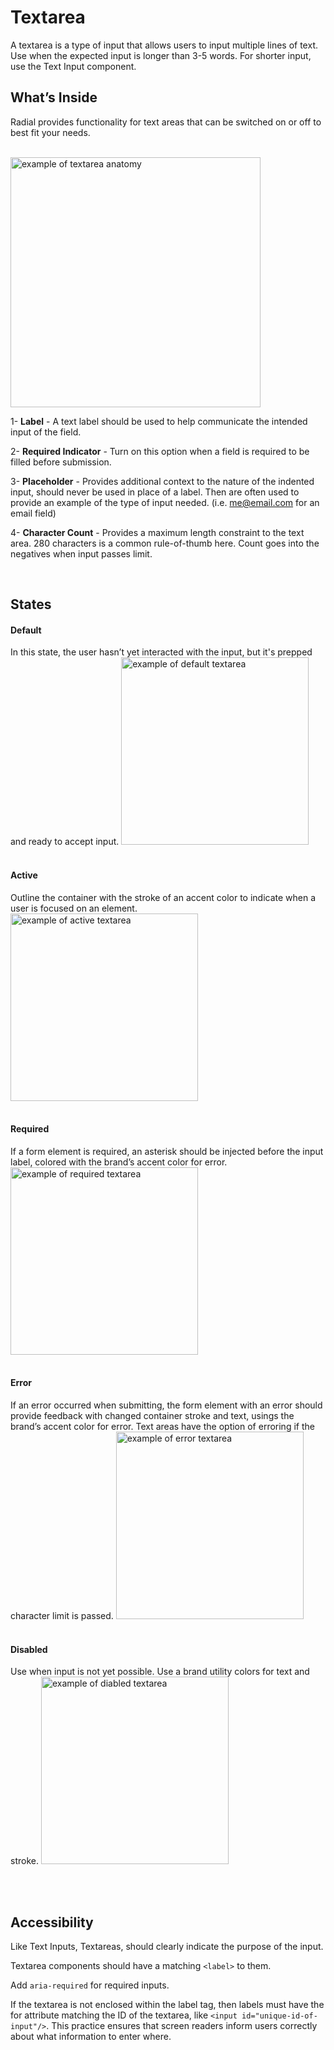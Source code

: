 

<Meta title="Components/Atoms/TextArea"/>

# Textarea


A textarea is a type of input that allows users to input multiple lines of text. Use when the expected input is longer than 3-5 words. For shorter input, use the Text Input component.



## What’s Inside

Radial provides functionality for text areas that can be switched on or off to best fit your needs.
<br/><br/>


 <img alt="example of textarea anatomy" src="/images/Molecules-TextArea-Anatomy.png" width="400" />

<br/>



1- **Label** - A text label should be used to help communicate the intended input of the field.

2- **Required Indicator** - Turn on this option when a field is required to be filled before submission.

3- **Placeholder** - Provides additional context to the nature of the indented input, should never be used in place of a label. Then are often used to provide an example of the type of input needed. (i.e. [me@email.com](mailto:my@email.com) for an email field)

4- **Character Count** - Provides a maximum length constraint to the text area. 280 characters is a common rule-of-thumb here. Count goes into the negatives when input passes limit.


  <br/>


## States

#### **Default**
In this state, the user hasn’t yet interacted with the input, but it's prepped and ready to accept input.
 <img alt="example of default textarea" src="/images/Molecules-TextArea-DefaultState.png" width="300" />
<br/><br/>

#### **Active**
Outline the container with the stroke of an accent color to indicate when a user is focused on an element.
 <img alt="example of active textarea" src="/images/Molecules-TextArea-ActiveState.png" width="300" />
<br/><br/>

#### **Required**
If a form element is required, an asterisk should be injected before the input label, colored with the brand’s accent color for error.
 <img alt="example of required textarea" src="/images/Molecules-TextArea-RequiredState.png" width="300" />
  <br/><br/>


#### **Error**
If an error occurred when submitting, the form element with an error should provide feedback with changed container stroke and text, usings the brand’s accent color for error. Text areas have the option of erroring if the character limit is passed.
 <img alt="example of error textarea" src="/images/Molecules-TextArea-ErrorState.png" width="300" />
  <br/><br/>

#### **Disabled**
Use when input is not yet possible. Use a brand utility colors for text and stroke.
 <img alt="example of diabled textarea" src="/images/Molecules-TextArea-DisabledState.png" width="300" />

  <br/><br/>






## Accessibility

Like Text Inputs, Textareas, should clearly indicate the purpose of the input.



Textarea components should have a matching `<label>` to them.


Add `aria-required` for required inputs.


If the textarea is not enclosed within the label tag, then labels must have the for attribute matching the ID of the textarea, like `<input id="unique-id-of-input"/>`. This practice ensures that screen readers inform users correctly about what information to enter where.
